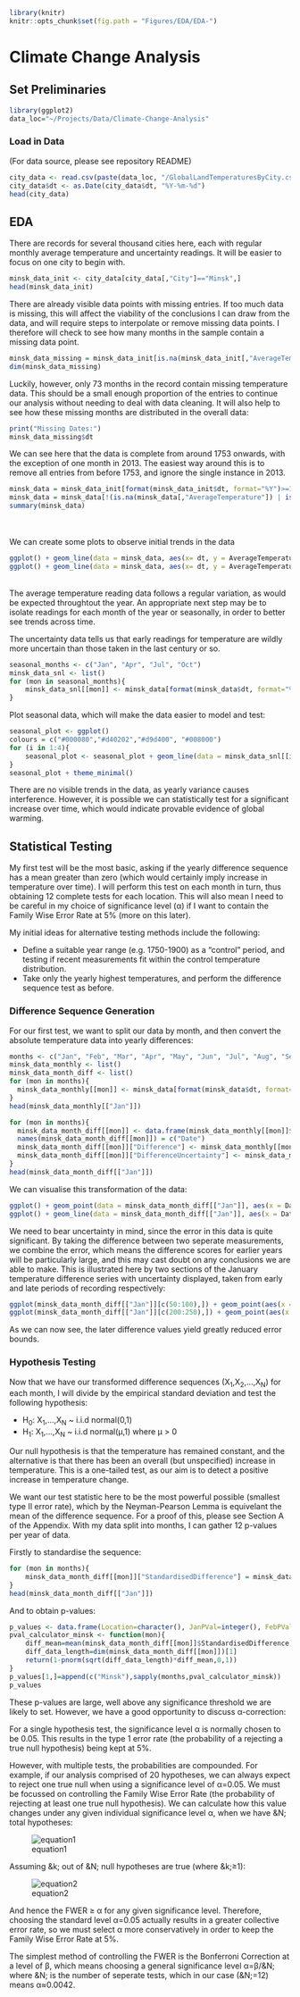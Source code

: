 
```r
library(knitr)
knitr::opts_chunk$set(fig.path = "Figures/EDA/EDA-")
```

# Climate Change Analysis

## Set Preliminaries

```r
library(ggplot2)
data_loc="~/Projects/Data/Climate-Change-Analysis"
```

### Load in Data

(For data source, please see repository README) 

```r
city_data <- read.csv(paste(data_loc, "/GlobalLandTemperaturesByCity.csv", sep = ""))
city_data$dt <- as.Date(city_data$dt, "%Y-%m-%d")
head(city_data)
```

## EDA

There are records for several thousand cities here, each with regular monthly average temperature and uncertainty readings. It will be easier to focus on one city to begin with.

```r
minsk_data_init <- city_data[city_data[,"City"]=="Minsk",]
head(minsk_data_init)
```

There are already visible data points with missing entries. If too much data is missing, this will affect the viability of the conclusions I can draw from the data, and will require steps to interpolate or remove missing data points. I therefore will check to see how many months in the sample contain a missing data point.

```r
minsk_data_missing = minsk_data_init[is.na(minsk_data_init[,"AverageTemperature"]) | is.na(minsk_data_init[,"AverageTemperatureUncertainty"]),]
dim(minsk_data_missing)
```

Luckily, however, only 73 months in the record contain missing temperature data. This should be
a small enough proportion of the entries to continue our analysis without needing to
deal with data cleaning. It will also help to see how these missing months are distributed in the overall data:

```r

print("Missing Dates:")
minsk_data_missing$dt
```
We can see here that the data is complete from around 1753 onwards, with the exception of one month in 2013. The easiest way around this is to remove all entries from before 1753, and ignore the single instance in 2013.

```r
minsk_data = minsk_data_init[format(minsk_data_init$dt, format="%Y")>=1753,]
minsk_data = minsk_data[!(is.na(minsk_data[,"AverageTemperature"]) | is.na(minsk_data[,"AverageTemperatureUncertainty"])),]
summary(minsk_data)
```
<br />
<br />
We can create some plots to observe initial trends in the data

```r
ggplot() + geom_line(data = minsk_data, aes(x= dt, y = AverageTemperature), alpha=0.7) + ggtitle("Monthly Average Temperature in Minsk, from 1753 to 2009") + xlab("Time") + ylab("Average Temperature (Celcius)")
ggplot() + geom_line(data = minsk_data, aes(x= dt, y = AverageTemperatureUncertainty), alpha=0.7) + ggtitle("Uncertainty in Monthly Average Temperature data") + xlab("Time") + ylab("Uncertainty (Celcius)")
```
<br />
The average temperature reading data follows a regular variation, as would be
expected throughtout the year. An appropriate next step may be to isolate readings
for each month of the year or seasonally, in order to better see trends across time.

The uncertainty data tells us that early readings for temperature are wildly more
uncertain than those taken in the last century or so.

```r
seasonal_months <- c("Jan", "Apr", "Jul", "Oct")
minsk_data_snl <- list()
for (mon in seasonal_months){
    minsk_data_snl[[mon]] <- minsk_data[format(minsk_data$dt, format="%b") == mon,]
}
```
Plot seasonal data, which will make the data easier to model and test:

```r
seasonal_plot <- ggplot()
colours = c("#000080","#d40202","#d9d400", "#008000")
for (i in 1:4){
    seasonal_plot <- seasonal_plot + geom_line(data = minsk_data_snl[[i]], aes(x = dt, y = AverageTemperature), color = colours[i], alpha = 0.7)
}
seasonal_plot + theme_minimal()
```

<p>There are no visible trends in the data, as yearly variance causes interference.
However, it is possible we can statistically test for a significant increase over
time, which would indicate provable evidence of global warming.</p>


## Statistical Testing

<p>My first test will be the most basic, asking if the yearly difference sequence has a mean greater than zero (which would certainly imply increase in temperature over time). I will perform this test on each month in turn, thus obtaining 12 complete tests for each location. This will also mean I need to be careful in my choice of significance level (&alpha;) if I want to contain the Family Wise Error Rate at 5% (more on this later).</p>

<p>My initial ideas for alternative testing methods include the following:</p>

* Define a suitable year range (e.g. 1750-1900) as a "control" period, and testing if recent measurements fit within the control temperature distribution.
* Take only the yearly highest temperatures, and perform the difference sequence test as before.

### Difference Sequence Generation

For our first test, we want to split our data by month, and then convert the absolute temperature data into yearly differences:

```r
months <- c("Jan", "Feb", "Mar", "Apr", "May", "Jun", "Jul", "Aug", "Sep", "Oct", "Nov", "Dec")
minsk_data_monthly <- list()
minsk_data_month_diff <- list()
for (mon in months){
  minsk_data_monthly[[mon]] <- minsk_data[format(minsk_data$dt, format="%b") == mon,]
}
head(minsk_data_monthly[["Jan"]])
```

```r
for (mon in months){
  minsk_data_month_diff[[mon]] <- data.frame(minsk_data_monthly[[mon]]$dt[-1])
  names(minsk_data_month_diff[[mon]]) = c("Date")
  minsk_data_month_diff[[mon]]["Difference"] <- minsk_data_monthly[[mon]]$AverageTemperature[-1] - minsk_data_monthly[[mon]]$AverageTemperature[-(dim(minsk_data_monthly[[mon]])[1])]
  minsk_data_month_diff[[mon]]["DifferenceUncertainty"] <- minsk_data_monthly[[mon]]$AverageTemperatureUncertainty[-1] + minsk_data_monthly[[mon]]$AverageTemperatureUncertainty[-(dim(minsk_data_monthly[[mon]])[1])]
}
head(minsk_data_month_diff[["Jan"]])
```
We can visualise this transformation of the data:

```r
ggplot() + geom_point(data = minsk_data_month_diff[["Jan"]], aes(x = Date, y = Difference), alpha = 0.7) + ggtitle("Year-to-Year changes in January temperature in Minsk") + xlab("Year") + ylab("Temperature Difference (Celcius)")
ggplot() + geom_line(data = minsk_data_month_diff[["Jan"]], aes(x = Date, y = DifferenceUncertainty), alpha = 0.7) + ggtitle("Uncertatinty in January temperature measurements in Minsk") + xlab("Year") + ylab("Temperature measurement uncertainty (Celcius)")
```

We need to bear uncertainty in mind, since the error in this data is quite significant. By taking the difference between two seperate measurements, we combine the error, which means the difference scores for earlier years will be particularly large, and this may cast doubt on any conclusions we are able to make. This is illustrated here by two sections of the January temperature difference series with uncertainty displayed, taken from early and late periods of recording respectively:

```r
ggplot(minsk_data_month_diff[["Jan"]][c(50:100),]) + geom_point(aes(x = Date, y = Difference))  + geom_errorbar(aes(x = Date, y = Difference, ymin=Difference-DifferenceUncertainty, ymax=Difference+DifferenceUncertainty)) +ggtitle("Difference sequence for January in Minsk with error, 1803-1853") + xlab("Year") + ylab("Temperature Difference (Celcius)") + ylim(-25,25)
ggplot(minsk_data_month_diff[["Jan"]][c(200:250),]) + geom_point(aes(x = Date, y = Difference))  + geom_errorbar(aes(x = Date, y = Difference, ymin=Difference-DifferenceUncertainty, ymax=Difference+DifferenceUncertainty)) +ggtitle("Difference sequence for January in Minsk with error, 1953-2003") + xlab("Year") + ylab("Temperature Difference (Celcius)") + ylim(-25,25)
```

As we can now see, the later difference values yield greatly reduced error bounds.



### Hypothesis Testing

Now that we have our transformed difference sequences (X<sub>1</sub>,X<sub>2</sub>,...,X<sub>N</sub>) for each month, I will divide by the empirical standard deviation and test the following hypothesis:

* H<sub>0</sub>: X<sub>1</sub>,...,X<sub>N</sub> ~ i.i.d normal(0,1)
* H<sub>1</sub>: X<sub>1</sub>,...,X<sub>N</sub> ~ i.i.d normal(&mu;,1)   where &mu; > 0

Our null hypothesis is that the temperature has remained constant, and the alternative is that there has been an overall (but unspecified) increase in temperature. This is a one-tailed test, as our aim is to detect a positive increase in temperature change.

We want our test statistic here to be the most powerful possible (smallest type II error rate), which by the Neyman-Pearson Lemma is equivelant the mean of the difference sequence. For a proof of this, please see Section A of the Appendix. With my data split into months, I can gather 12 p-values per year of data.

Firstly to standardise the sequence:

```r
for (mon in months){
    minsk_data_month_diff[[mon]]["StandardisedDifference"] = minsk_data_month_diff[[mon]]$Difference / sd(minsk_data_month_diff[[mon]]$Difference)
}
head(minsk_data_month_diff[["Jan"]])
```
And to obtain p-values:

```r
p_values <- data.frame(Location=character(), JanPVal=integer(), FebPVal=integer(), MarPVal=integer(), AprPVal=integer(), MayPVal=integer(), JunPVal=integer(), JulPVal=integer(), AugPVal=integer(), SepPVal=integer(), OctPVal=integer(), NovPVal=integer(), DecPVal=integer(), stringsAsFactors = FALSE)
pval_calculator_minsk <- function(mon){
    diff_mean=mean(minsk_data_month_diff[[mon]]$StandardisedDifference)
    diff_data_length=dim(minsk_data_month_diff[[mon]])[1]
    return(1-pnorm(sqrt(diff_data_length)*diff_mean,0,1))
}
p_values[1,]=append(c("Minsk"),sapply(months,pval_calculator_minsk))
p_values
```
These p-values are large, well above any significance threshold we are likely to set. However, we have a good opportunity to discuss &alpha;-correction:

For a single hypothesis test, the significance level &alpha; is normally chosen to be 0.05. This results in the type 1 error rate (the probability of a rejecting a true null hypothesis) being kept at 5%.

However, with multiple tests, the probabilities are compounded. For example, if our analysis comprised of 20 hypotheses, we can always expect to reject one true null when using a significance level of &alpha;=0.05. We must be focussed on controlling the Family Wise Error Rate (the probability of rejecting at least one true null hypothesis). We can calculate how this value changes under any given individual significance level &alpha;, when we have &N; total hypotheses:

![equation1](Figures/EDA/equation_1.png)

Assuming &k; out of &N; null hypotheses are true (where &k;&ge;1):

![equation2](Figures/EDA/equation_2.png)

And hence the FWER &ge; &alpha; for any given significance level. Therefore, choosing the standard level &alpha;=0.05 actually results in a greater collective error rate, so we must select &alpha; more conservatively in order to keep the Family Wise Error Rate at 5%.

The simplest method of controlling the FWER is the Bonferroni Correction at a level of &beta;, which means choosing a general significance level &alpha;=&beta;/&N; where &N; is the number of seperate tests, which in our case (&N;=12) means &alpha;&asymp;0.0042.
